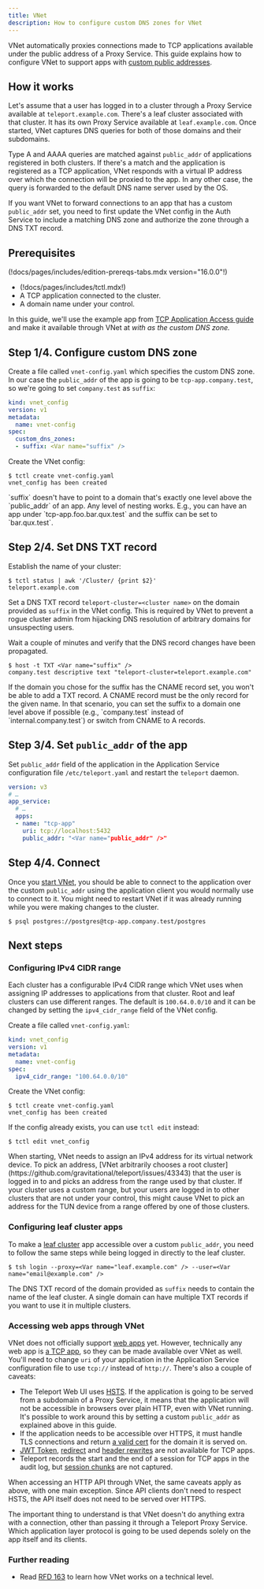 ```yaml
---
title: VNet
description: How to configure custom DNS zones for VNet
---
```


VNet automatically proxies connections made to TCP applications available under the public address
of a Proxy Service. This guide explains how to configure VNet to support apps with [custom public
addresses](connecting-apps.mdx#customize-public-address).

## How it works

Let's assume that a user has logged in to a cluster through a Proxy Service available at
`teleport.example.com`. There's a leaf cluster associated with that cluster. It has its own Proxy
Service available at `leaf.example.com`. Once started, VNet captures DNS queries for both of those
domains and their subdomains.

Type A and AAAA queries are matched against `public_addr` of applications registered in both
clusters. If there's a match and the application is registered as a TCP application, VNet responds
with a virtual IP address over which the connection will be proxied to the app. In any other
case, the query is forwarded to the default DNS name server used by the OS.

If you want VNet to forward connections to an app that has a custom `public_addr` set, you need
to first update the VNet config in the Auth Service to include a matching DNS zone and authorize the
zone through a DNS TXT record.

## Prerequisites

(!docs/pages/includes/edition-prereqs-tabs.mdx version="16.0.0"!)

- (!docs/pages/includes/tctl.mdx!)
- A TCP application connected to the cluster.
- A domain name under your control.

In this guide, we'll use the example app from [TCP Application Access guide](tcp.mdx) and make it
available through VNet at <Var name="public_addr" initial="tcp-app.company.test"/> with
<Var name="suffix" initial="company.test" /> as the custom DNS zone.

## Step 1/4. Configure custom DNS zone

Create a file called `vnet-config.yaml` which specifies the custom DNS zone. In our case the
`public_addr` of the app is going to be `tcp-app.company.test`, so we're going to set
`company.test` as `suffix`:

```yaml
kind: vnet_config
version: v1
metadata:
  name: vnet-config
spec:
  custom_dns_zones:
  - suffix: <Var name="suffix" />
```

Create the VNet config:

```code
$ tctl create vnet-config.yaml
vnet_config has been created
```

<Admonition type="note" title="Relationship between suffix and public_addr">
`suffix` doesn't have to point to a domain that's exactly one level above the `public_addr` of an
app. Any level of nesting works. E.g., you can have an app under `tcp-app.foo.bar.qux.test` and the
suffix can be set to `bar.qux.test`.
</Admonition>

## Step 2/4. Set DNS TXT record

Establish the name of your cluster:

```code
$ tctl status | awk '/Cluster/ {print $2}'
teleport.example.com
```

Set a DNS TXT record `teleport-cluster=<cluster name>` on the domain provided as `suffix` in the
VNet config. This is required by VNet to prevent a rogue cluster admin from hijacking DNS resolution
of arbitrary domains for unsuspecting users.

Wait a couple of minutes and verify that the DNS record changes have been propagated.

```code
$ host -t TXT <Var name="suffix" />
company.test descriptive text "teleport-cluster=teleport.example.com"
```

<Admonition type="note" title="DNS TXT and CNAME records">
If the domain you chose for the suffix has the CNAME record set, you won't be able to add a TXT
record. A CNAME record must be the only record for the given name. In that scenario, you can set the
suffix to a domain one level above if possible (e.g., `company.test` instead of
`internal.company.test`) or switch from CNAME to A records.
</Admonition>

## Step 3/4. Set `public_addr` of the app

Set `public_addr` field of the application in the Application Service configuration file
`/etc/teleport.yaml` and restart the `teleport` daemon.

```yaml
version: v3
# …
app_service:
  # …
  apps:
  - name: "tcp-app"
    uri: tcp://localhost:5432
    public_addr: "<Var name="public_addr" />"
```

## Step 4/4. Connect

Once you [start VNet](../../../connect-your-client/vnet.mdx), you should be able to connect to the
application over the custom `public_addr` using the application client you would normally use to
connect to it. You might need to restart VNet if it was already running while you were making
changes to the cluster.

```code
$ psql postgres://postgres@tcp-app.company.test/postgres
```

## Next steps

### Configuring IPv4 CIDR range

Each cluster has a configurable IPv4 CIDR range which VNet uses when assigning IP addresses to
applications from that cluster. Root and leaf clusters can use different ranges. The default is
`100.64.0.0/10` and it can be changed by setting the `ipv4_cidr_range` field of the VNet config.

Create a file called `vnet-config.yaml`:

```yaml
kind: vnet_config
version: v1
metadata:
  name: vnet-config
spec:
  ipv4_cidr_range: "100.64.0.0/10"
```

Create the VNet config:

```code
$ tctl create vnet-config.yaml
vnet_config has been created
```

If the config already exists, you can use `tctl edit` instead:

```
$ tctl edit vnet_config
```

<Admonition type="note" title="IPv4 address of the TUN device">
When starting, VNet needs to assign an IPv4 address for its virtual network device. To pick an
address, [VNet arbitrarily chooses a root
cluster](https://github.com/gravitational/teleport/issues/43343) that the user is logged in to and
picks an address from the range used by that cluster. If your cluster uses a custom range, but your
users are logged in to other clusters that are not under your control, this might cause VNet to pick
an address for the TUN device from a range offered by one of those clusters.
</Admonition>

### Configuring leaf cluster apps

To make a [leaf cluster](../../../management/admin/trustedclusters.mdx) app accessible over a custom
`public_addr`, you need to follow the same steps while being logged in directly to the leaf cluster.

```code
$ tsh login --proxy=<Var name="leaf.example.com" /> --user=<Var name="email@example.com" />
```

The DNS TXT record of the domain provided as `suffix` needs to contain the name of the leaf cluster.
A single domain can have multiple TXT records if you want to use it in multiple clusters.

### Accessing web apps through VNet

VNet does not officially support [web apps](connecting-apps.mdx) yet. However, technically any web
app is [a TCP app](tcp.mdx), so they can be made available over VNet as well. You'll need to change
`uri` of your application in the Application Service configuration file to use `tcp://` instead of
`http://`. There's also a couple of caveats:

- The Teleport Web UI uses [HSTS](https://developer.mozilla.org/en-US/docs/Web/HTTP/Headers/Strict-Transport-Security).
  If the application is going to be served from a subdomain of a Proxy Service, it means that the
  application will not be accessible in browsers over plain HTTP, even with VNet running. It's
  possible to work around this by setting a custom `public_addr` as explained above in this guide.
- If the application needs to be accessible over HTTPS, it must handle TLS connections and return [a valid
  cert](connecting-apps.mdx#tls-requirements) for the domain it is served on.
- [JWT Token](../jwt/introduction.mdx), [redirect](connecting-apps.mdx#rewrite-redirect) and
  [header rewrites](connecting-apps.mdx#headers-passthrough) are not available for TCP apps.
- Teleport records the start and the end of a session for TCP apps in the audit log, but [session
  chunks](../../../architecture/session-recording.mdx#app-sessions) are not captured.

When accessing an HTTP API through VNet, the same caveats apply as above, with one main exception.
Since API clients don't need to respect HSTS, the API itself does not need to be served over HTTPS.

The important thing to understand is that VNet doesn't do anything extra with a connection, other
than passing it through a Teleport Proxy Service. Which application layer protocol is going to be
used depends solely on the app itself and its clients.

### Further reading

- Read [RFD 163](https://github.com/gravitational/teleport/blob/master/rfd/0163-vnet.md) to learn how VNet works on a technical level.
